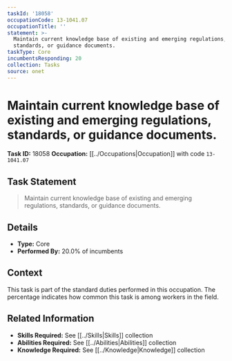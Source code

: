 ```yaml
---
taskId: '18058'
occupationCode: 13-1041.07
occupationTitle: ''
statement: >-
  Maintain current knowledge base of existing and emerging regulations,
  standards, or guidance documents.
taskType: Core
incumbentsResponding: 20
collection: Tasks
source: onet
---
```

# Maintain current knowledge base of existing and emerging regulations, standards, or guidance documents.

**Task ID:** 18058
**Occupation:** [[../Occupations|Occupation]] with code `13-1041.07`

## Task Statement

> Maintain current knowledge base of existing and emerging regulations, standards, or guidance documents.

## Details

- **Type:** Core
- **Performed By:** 20.0% of incumbents

## Context

This task is part of the standard duties performed in this occupation. The percentage indicates how common this task is among workers in the field.

## Related Information

- **Skills Required:** See [[../Skills|Skills]] collection
- **Abilities Required:** See [[../Abilities|Abilities]] collection
- **Knowledge Required:** See [[../Knowledge|Knowledge]] collection
